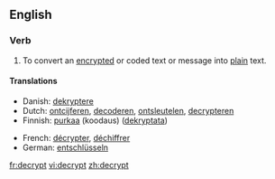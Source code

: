==English==

===Verb===
{{en-verb}}

#To convert an [[encrypt]]ed or coded text or message into [[plain]] text.

====Translations====
{{trans-top|to convert to plain text}}
*Danish: [[dekryptere]]
*Dutch: [[ontcijferen]], [[decoderen]], [[ontsleutelen]], [[decrypteren]]
*Finnish: [[purkaa]] (koodaus) ([[dekryptata]])
{{trans-mid}}
*French: [[décrypter]], [[déchiffrer]] 
*German: [[entschlüsseln]]
{{trans-bottom}}

[[fr:decrypt]]
[[vi:decrypt]]
[[zh:decrypt]]